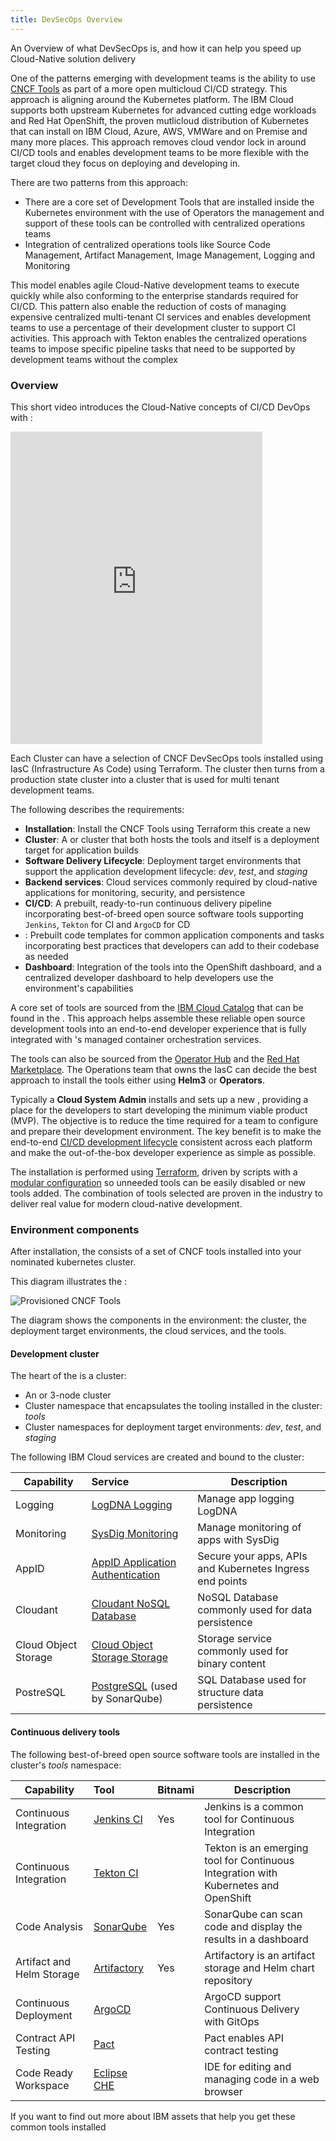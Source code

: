 ```yaml
---
title: DevSecOps Overview
---
```



<PageDescription>

An Overview of what DevSecOps is, and how it can help you
 speed up Cloud-Native solution delivery

</PageDescription>

One of the patterns emerging with development teams is the ability to use [CNCF Tools](https://landscape.cncf.io/) as part of a more open multicloud CI/CD strategy. This approach is aligning around the Kubernetes platform. The IBM Cloud supports both upstream Kubernetes for advanced cutting edge workloads and Red Hat OpenShift, the proven mutlicloud distribution of Kubernetes that can install on IBM Cloud, Azure, AWS, VMWare and on Premise and many more places. This approach removes cloud vendor lock in around CI/CD tools and enables development teams to be more flexible with the target cloud they focus on deploying and developing in.

There are two patterns from this approach:

- There are a core set of Development Tools that are installed inside the Kubernetes environment with the use of Operators the management and support of these tools can be controlled with centralized operations teams
- Integration of centralized operations tools like Source Code Management, Artifact Management, Image Management, Logging and Monitoring

This model enables agile Cloud-Native development teams to execute quickly while also conforming to the enterprise standards required for CI/CD. This pattern also enable the reduction of costs of managing expensive centralized multi-tenant CI services and enables development teams to use a percentage of their development cluster to support CI activities. This approach with Tekton enables the centralized operations teams to impose specific pipeline tasks that need to be supported by development teams without the complex


### Overview

This short video introduces the Cloud-Native concepts of CI/CD DevOps with <Globals name="ocp" />:
<iframe width="80%" height="500" src="https://www.youtube.com/embed/GOPWObjFTsI" frameborder="0" allow="accelerometer; autoplay; encrypted-media; gyroscope; picture-in-picture" allowfullscreen></iframe>

<p></p>

Each Cluster can have a selection of CNCF DevSecOps tools installed using IasC (Infrastructure As Code) using Terraform. The cluster then turns from a production state cluster into a cluster that is used for multi tenant development teams.

The following describes the requirements:

- **Installation**: Install the CNCF Tools using Terraform this create a new <Globals name="env" />
- **Cluster**: A <Globals name="kube" /> or <Globals name="ocp" /> cluster that both hosts the tools and itself is a deployment target for application builds
- **Software Delivery Lifecycle**: Deployment target environments that support the application development lifecycle: *dev*, *test*, and *staging*
- **Backend services**: Cloud services commonly required by cloud-native applications for monitoring, security, and persistence
- **CI/CD**: A prebuilt, ready-to-run continuous delivery pipeline incorporating best-of-breed open source software tools supporting `Jenkins`, `Tekton` for CI and `ArgoCD` for CD
- **<Globals name="templates" />**: Prebuilt code templates for common application components and tasks incorporating best practices that developers can add to their codebase as needed
- **Dashboard**: Integration of the tools into the OpenShift dashboard, and a centralized developer dashboard to help developers use the environment's capabilities

A core set of tools are sourced from the [IBM Cloud Catalog](https://cloud.ibm.com/catalog?search=label%3Ahelm#software) that can be found in the <Globals name="ic" />. This approach helps assemble these reliable open source development tools into an end-to-end developer experience that is fully integrated with <Globals name="ic" />'s managed container orchestration services.

The tools can also be sourced from the [Operator Hub](https://operatorhub.io/) and the [Red Hat Marketplace](https://marketplace.redhat.com/en-us). The Operations team that owns the IasC can decide the best approach to install the tools either using **Helm3** or **Operators**.

Typically a **Cloud System Admin** installs and sets up a new <Globals name="env" />, providing a place for the developers to start developing the minimum viable product (MVP). The objective is to reduce the time required for a team to configure and prepare their development environment. The key benefit is to make the end-to-end [CI/CD development lifecycle](https://www.ibm.com/garage/method/practices/deliver/practice_continuous_delivery/) consistent across each platform and make the out-of-the-box developer experience as simple as possible.

The installation is performed using [Terraform](https://cloud.ibm.com/docs/terraform), driven by scripts with a [modular configuration](https://github.com/ibm-garage-cloud/garage-terraform-modules) so unneeded tools can be easily disabled or new tools added. The combination of tools selected are proven in the industry to deliver real value for modern cloud-native development.

### Environment components

After installation, the <Globals name="env" /> consists of a set of CNCF tools installed into your nominated kubernetes cluster.

This diagram illustrates the <Globals name="env" />:

![Provisioned CNCF Tools](./images/cncf-tools-environment.png)

The diagram shows the components in the environment: the cluster, the deployment target environments, the cloud services, and the tools.

#### Development cluster

The heart of the <Globals key="env" /> is a cluster:

- An [<Globals key="iks" />](https://www.ibm.com/cloud/container-service)
or [<Globals key="roks" />](https://www.ibm.com/cloud/openshift) 3-node cluster
- Cluster namespace that encapsulates the tooling installed in the cluster: *tools*
- Cluster namespaces for deployment target environments: *dev*, *test*, and *staging*

The following IBM Cloud services are created and bound to the cluster:

| Capability                | Service        |Description |
| -----------------------   |:-------------- |------------|
| Logging                   | [LogDNA Logging](https://cloud.ibm.com/docs/log-analysis?topic=log-analysis-getting-started)  | Manage app logging LogDNA  |
| Monitoring                | [SysDig Monitoring](https://cloud.ibm.com/docs/monitoring?topic=monitoring-getting-started) | Manage monitoring of apps with SysDig |
| AppID                     | [AppID Application Authentication](https://cloud.ibm.com/docs/services/appid?topic=appid-service-access-management) | Secure your apps, APIs and Kubernetes Ingress end points |
| Cloudant                  | [Cloudant NoSQL Database](https://www.ibm.com/cloud/cloudant) | NoSQL Database commonly used for data persistence |
| Cloud Object Storage      | [Cloud Object Storage Storage](https://cloud.ibm.com/docs/cloud-object-storage?topic=cloud-object-storage-getting-started-cloud-object-storage) | Storage service commonly used for binary content |
| PostreSQL                 | [PostgreSQL](https://www.ibm.com/cloud/learn/postgresql) (used by SonarQube) | SQL Database used for structure data persistence |

#### Continuous delivery tools

The following best-of-breed open source software tools are installed in the cluster's *tools* namespace:

| Capability                  | Tool                                         | Bitnami   |Description |
| --------------------------- |:--------------                               | -------   |------------|
| Continuous Integration      | [Jenkins CI](https://jenkins.io/)            |  Yes      | Jenkins is a common tool for Continuous Integration   |
| Continuous Integration      | [Tekton CI](https://tekton.dev/)             |           | Tekton is an emerging tool for Continuous Integration with Kubernetes and OpenShift  |
| Code Analysis               | [SonarQube](https://www.sonarqube.org/)      |  Yes      | SonarQube can scan code and display the results in a dashboard |
| Artifact and Helm Storage   | [Artifactory](https://jfrog.com/open-source/)|  Yes      | Artifactory is an artifact storage and Helm chart repository  |
| Continuous Deployment       | [ArgoCD](https://argoproj.github.io/argo-cd/)|           | ArgoCD support Continuous Delivery with GitOps |
| Contract API Testing        | [Pact](https://docs.pact.io/)                |           | Pact enables API contract testing |
| Code Ready Workspace        | [Eclipse CHE](https://developers.redhat.com/products/codeready-workspaces/overview)  |           | IDE for editing and managing code in a web browser |


If you want to find out more about IBM assets that help you get these common tools installed
